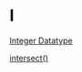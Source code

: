 # I {-}

[Integer Datatype](https://linkedin-learning.pxf.io/rweekly_atomics)

[intersect()](https://linkedin-learning.pxf.io/Rweekly_setsUnionInterDiff)
